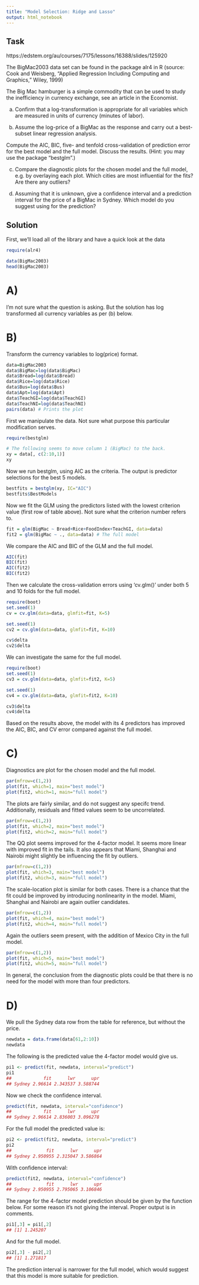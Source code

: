 ```yaml
---
title: "Model Selection: Ridge and Lasso"
output: html_notebook
---
```


## Task

https://edstem.org/au/courses/7175/lessons/16388/slides/125920

The BigMac2003 data set can be found in the package alr4 in R (source: Cook and Weisberg, “Applied Regression Including Computing and Graphics,” Wiley, 1999)

The Big Mac hamburger is a simple commodity that can be used to study the inefficiency in currency exchange, see an article in the Economist.

(a) Confirm that a log-transformation is appropriate for all variables which are measured in units of currency (minutes of labor).

(b) Assume the log-price of a BigMac as the response and carry out a best-subset linear regression analysis.

Compute the AIC, BIC, five- and tenfold cross-validation of prediction error for the best model and the full model. Discuss the results. (Hint: you may use the package "bestglm".)

(c) Compare the diagnostic plots for the chosen model and the full model, e.g. by overlaying each plot. Which cities are most influential for the fits? Are there any outliers? 

(d) Assuming that it is unknown, give a confidence interval and a prediction interval for the price of a BigMac in Sydney. Which model do you suggest using for the prediction?

## Solution

First, we'll load all of the library and have a quick look at the data
```r
require(alr4)

data(BigMac2003)
head(BigMac2003)
```


# A)
I'm not sure what the question is asking. But the solution has log transformed all currency variables as per (b) below.

# B)

Transform the currency variables to log(price) format.
```r
data=BigMac2003
data$BigMac=log(data$BigMac)
data$Bread=log(data$Bread)
data$Rice=log(data$Rice)
data$Bus=log(data$Bus)
data$Apt=log(data$Apt)
data$TeachGI=log(data$TeachGI)
data$TeachNI=log(data$TeachNI)
pairs(data) # Prints the plot
```

First we manipulate the data. Not sure what purpose this particular modification serves.
```r
require(bestglm)

# The following seems to move column 1 (BigMac) to the back.
xy = data[, c(2:10,1)]
xy
```

Now we run bestglm, using AIC as the criteria. The output is predictor selections for the best 5 models.
```r
bestfits = bestglm(xy, IC="AIC")
bestfits$BestModels
```

Now we fit the GLM using the predictors listed with the lowest criterion value (first row of table above). Not sure what the criterion number refers to.
```r
fit = glm(BigMac ~ Bread+Rice+FoodIndex+TeachGI, data=data)
fit2 = glm(BigMac ~ ., data=data) # The full model
```

We compare the AIC and BIC of the GLM and the full model.
```r
AIC(fit)
BIC(fit)
AIC(fit2)
BIC(fit2)
```

Then we calculate the cross-validation errors using 'cv.glm()' under both 5 and 10 folds for the full model.
```r
require(boot)
set.seed(1)
cv = cv.glm(data=data, glmfit=fit, K=5)

set.seed(1)
cv2 = cv.glm(data=data, glmfit=fit, K=10)

cv$delta
cv2$delta
```

We can investigate the same for the full model.

```r
require(boot)
set.seed(1)
cv3 = cv.glm(data=data, glmfit=fit2, K=5)

set.seed(1)
cv4 = cv.glm(data=data, glmfit=fit2, K=10)

cv3$delta
cv4$delta
```

Based on the results above, the model with its 4 predictors has improved the AIC, BIC, and CV error compared against the full model.

# C)

Diagnostics are plot for the chosen model and the full model.

```r
par(mfrow=c(1,2))
plot(fit, which=1, main="best model")
plot(fit2, which=1, main="full model")
```

The plots are fairly similar, and do not suggest any specifc trend. Additionally, residuals and fitted values seem to be uncorrelated.

```r
par(mfrow=c(1,2))
plot(fit, which=2, main="best model")
plot(fit2, which=2, main="full model")
```

The QQ plot seems improved for the 4-factor model. It seems more linear with improved fit in the tails. It also appears that Miami, Shanghai and Nairobi might slightly be influencing the fit by outliers.

```r
par(mfrow=c(1,2))
plot(fit, which=3, main="best model")
plot(fit2, which=3, main="full model")
```

The scale-location plot is similar for both cases. There is a chance that the fit could be improved by introducing nonlinearity in the model. Miami, Shanghai and Nairobi are again outlier candidates.

```r
par(mfrow=c(1,2))
plot(fit, which=4, main="best model")
plot(fit2, which=4, main="full model")
```

Again the outliers seem present, with the addition of Mexico City in the full model.

```r
par(mfrow=c(1,2))
plot(fit, which=5, main="best model")
plot(fit2, which=5, main="full model")
```

In general, the conclusion from the diagnostic plots could be that there is no need for the model with more than four predictors.

# D)

We pull the Sydney data row from the table for reference, but without the price.
```r
newdata = data.frame(data[61,2:10])
newdata
```

The following is the predicted value the 4-factor model would give us.
```r
pi1 <- predict(fit, newdata, interval="predict")
pi1
##            fit      lwr      upr
## Sydney 2.96614 2.343537 3.588744
```

Now we check the confidence interval.
```r
predict(fit, newdata, interval="confidence")
##            fit      lwr      upr
## Sydney 2.96614 2.836003 3.096278
```

For the full model the predicted value is:
```r
pi2 <- predict(fit2, newdata, interval="predict")
pi2
##             fit      lwr      upr
## Sydney 2.950955 2.315047 3.586864
```

With confidence interval:
```r
predict(fit2, newdata, interval="confidence")
##             fit      lwr      upr
## Sydney 2.950955 2.795065 3.106846
```

The range for the 4-factor model prediction should be given by the function below. For some reason it's not giving the interval. Proper output is in comments.
```r
pi1[,3] = pi1[,2]
## [1] 1.245207
```

And for the full model.
```r
pi2[,3] - pi2[,2]
## [1] 1.271817
```

The prediction interval is narrower for the full model, which would suggest that this model is more suitable for prediction.
